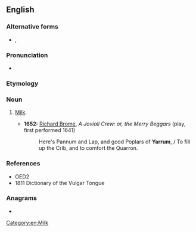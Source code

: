 ==English==

===Alternative forms===
* {{l|en|yaram}}, {{l|en|yarum}}

===Pronunciation===
* {{IPA|/ˈjæɹəm/|lang=en}}

===Etymology===
{{unk|en}}

===Noun===
{{en-noun|-}}

# {{lb|en|obsolete|UK|thieves' cant}} [[milk|Milk]].
#* '''1652:''' [[w:Richard Brome|Richard Brome]], ''A Joviall Crew: or, the Merry Beggars'' (play, first performed 1641)
#*: Here's Pannum and Lap, and good Poplars of '''Yarrum''', / To fill up the Crib, and to comfort the Quarron.

===References===
* OED2
* 1811 Dictionary of the Vulgar Tongue

===Anagrams===
* {{anagrams|en|Murray}}

[[Category:en:Milk]]